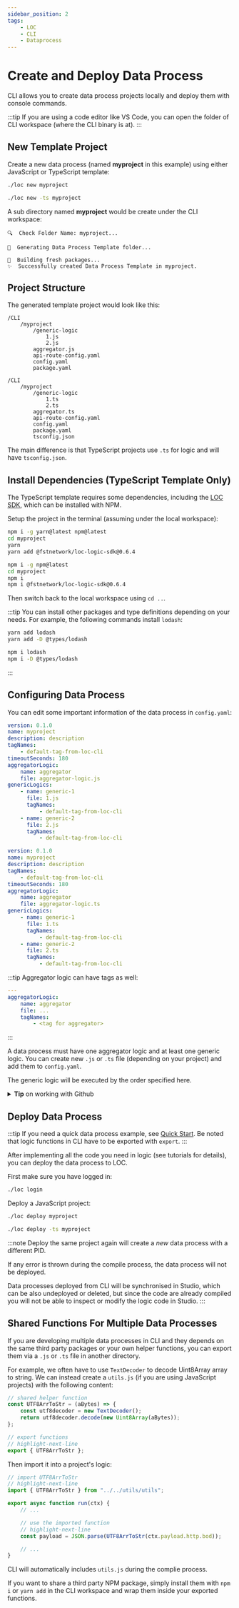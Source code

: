 ```yaml
---
sidebar_position: 2
tags:
    - LOC
    - CLI
    - Dataprocess
---
```



# Create and Deploy Data Process

CLI allows you to create data process projects locally and deploy them with console commands.

:::tip
If you are using a code editor like VS Code, you can open the folder of CLI workspace (where the CLI binary is at).
:::

## New Template Project

Create a new data process (named **myproject** in this example) using either JavaScript or TypeScript template:

<Tabs>
  <TabItem value="js0" label="JavaScript template" default>

```bash
./loc new myproject
```

  </TabItem>
  <TabItem value="ts0" label="TypeScript template">

```bash
./loc new -ts myproject
```

  </TabItem>
</Tabs>

A sub directory named **myproject** would be create under the CLI workspace:

```
🔍  Check Folder Name: myproject...

🎉  Generating Data Process Template folder...

🔨  Building fresh packages...
✨  Successfully created Data Process Template in myproject.
```

## Project Structure

The generated template project would look like this:

<Tabs>
  <TabItem value="js1" label="JavaScript template" default>

```plaintext"
/CLI
    /myproject
        /generic-logic
            1.js
            2.js
        aggregator.js
        api-route-config.yaml
        config.yaml
        package.yaml
```

  </TabItem>
  <TabItem value="ts1" label="TypeScript template">

```plaintext"
/CLI
    /myproject
        /generic-logic
            1.ts
            2.ts
        aggregator.ts
        api-route-config.yaml
        config.yaml
        package.yaml
        tsconfig.json
```

  </TabItem>
</Tabs>

The main difference is that TypeScript projects use `.ts` for logic and will have `tsconfig.json`.

## Install Dependencies (TypeScript Template Only)

The TypeScript template requires some dependencies, including the [LOC SDK](https://www.npmjs.com/package/@fstnetwork/loc-logic-sdk), which can be installed with NPM.

Setup the project in the terminal (assuming under the local workspace):

<Tabs>
  <TabItem value="yarn1" label="Use Yarn" default>

```bash
npm i -g yarn@latest npm@latest
cd myproject
yarn
yarn add @fstnetwork/loc-logic-sdk@0.6.4
```

  </TabItem>
  <TabItem value="npm1" label="Use NPM">

```bash
npm i -g npm@latest
cd myproject
npm i
npm i @fstnetwork/loc-logic-sdk@0.6.4
```

  </TabItem>
</Tabs>

Then switch back to the local workspace using `cd ..`.

:::tip
You can install other packages and type definitions depending on your needs. For example, the following commands install `lodash`:

<Tabs>
  <TabItem value="yarn2" label="Use Yarn" default>

```bash
yarn add lodash
yarn add -D @types/lodash
```

  </TabItem>
  <TabItem value="npm2" label="Use NPM">

```bash
npm i lodash
npm i -D @types/lodash
```

  </TabItem>
</Tabs>
:::

## Configuring Data Process

You can edit some important information of the data process in `config.yaml`:

<Tabs>
  <TabItem value="js2" label="JavaScript project config" default>

```yaml title="config.yaml (JavaScript)" showLineNumbers
version: 0.1.0
name: myproject
description: description
tagNames:
    - default-tag-from-loc-cli
timeoutSeconds: 180
aggregatorLogic:
    name: aggregator
    file: aggregator-logic.js
genericLogics:
    - name: generic-1
      file: 1.js
      tagNames:
          - default-tag-from-loc-cli
    - name: generic-2
      file: 2.js
      tagNames:
          - default-tag-from-loc-cli
```

  </TabItem>
  <TabItem value="ts2" label="TypeScript project config">

```yaml title="config.yaml (TypeScript)" showLineNumbers
version: 0.1.0
name: myproject
description: description
tagNames:
    - default-tag-from-loc-cli
timeoutSeconds: 180
aggregatorLogic:
    name: aggregator
    file: aggregator-logic.ts
genericLogics:
    - name: generic-1
      file: 1.ts
      tagNames:
          - default-tag-from-loc-cli
    - name: generic-2
      file: 2.ts
      tagNames:
          - default-tag-from-loc-cli
```

  </TabItem>
</Tabs>

:::tip
Aggregator logic can have tags as well:

```yaml showLineNumbers
---
aggregatorLogic:
    name: aggregator
    file: ...
    tagNames:
        - <tag for aggregator>
```

:::

A data process must have one aggregator logic and at least one generic logic. You can create new `.js` or `.ts` file (depending on your project) and add them to `config.yaml`.

The generic logic will be executed by the order specified here.

<details>
    <summary><b>Tip</b> on working with Github</summary>

CLI does not offer functionalities of source or version control. However you can commit your CLI workspace to Github using [Git](https://git-scm.com/downloads) and add a `.gitignore`, for example:

```plaintext title=".gitignore"
# anything you don't want to commit

loc
payload.yaml
/ftp
/local-runtime
/profiles
```

</details>

## Deploy Data Process

:::tip
If you need a quick data process example, see [Quick Start](/legacy/0.6/quickstart). Be noted that logic functions in CLI have to be exported with `export`.
:::

After implementing all the code you need in logic (see tutorials for details), you can deploy the data process to LOC.

First make sure you have logged in:

```bash
./loc login
```

Deploy a JavaScript project:

<Tabs>
  <TabItem value="js1" label="JavaScript project" default>

```bash
./loc deploy myproject
```

  </TabItem>
  <TabItem value="ts1" label="TypeScript project">

```bash
./loc deploy -ts myproject
```

  </TabItem>
</Tabs>

:::note
Deploy the same project again will create a _new_ data process with a different PID.

If any error is thrown during the compile process, the data process will not be deployed.

Data processes deployed from CLI will be synchronised in Studio, which can be also undeployed or deleted, but since the code are already compiled you will not be able to inspect or modify the logic code in Studio.
:::

## Shared Functions For Multiple Data Processes

If you are developing multiple data processes in CLI and they depends on the same third party packages or your own helper functions, you can export them via a `.js` or `.ts` file in another directory.

For example, we often have to use `TextDecoder` to decode Uint8Array array to string. We can instead create a `utils.js` (if you are using JavaScript projects) with the following content:

```javascript title="/<CLI workspace>/utils/utils.js" showLineNumbers
// shared helper function
const UTF8ArrToStr = (aBytes) => {
    const utf8decoder = new TextDecoder();
    return utf8decoder.decode(new Uint8Array(aBytes));
};

// export functions
// highlight-next-line
export { UTF8ArrToStr };
```

Then import it into a project's logic:

```javascript title="/<project name>/generic-logic/1.js" showLineNumbers
// import UTF8ArrToStr
// highlight-next-line
import { UTF8ArrToStr } from "../../utils/utils";

export async function run(ctx) {
    // ...

    // use the imported function
    // highlight-next-line
    const payload = JSON.parse(UTF8ArrToStr(ctx.payload.http.bod));

    // ...
}
```

CLI will automatically includes `utils.js` during the complie process.

If you want to share a third party NPM package, simply install them with `npm i` or `yarn add` in the CLI workspace and wrap them inside your exported functions.
